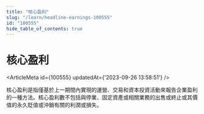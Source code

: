 ```yaml
---
title: "核心盈利"
slug: "/learn/headline-earnings-100555"
id: "100555"
hide_table_of_contents: true
---
```



# 核心盈利

<ArticleMeta id={100555} updatedAt={'2023-09-26 13:58:51'} />
<div className='border-solid border-b border-t-0 my-4 border-[var(--ifm-color-gray-300)]' />

核心盈利是指僅基於上一期間內實現的運營、交易和資本投資活動來報告企業盈利的一種方法。核心盈利數不包括與停業、固定資產或相關業務的出售或終止或其價值的永久貶值或沖銷有關的利潤或損失。
